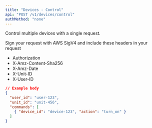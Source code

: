 ```yaml
---
title: "Devices - Control"
api: "POST /v1/devices/control"
authMethod: "none"
---
```


Control multiple devices with a single request.

<Note>
  Sign your request with AWS SigV4 and include these headers in your request

  - Authorization
  - X-Amz-Content-Sha256
  - X-Amz-Date
  - X-Unit-ID
  - X-User-ID
</Note>

```json
// Example body
{
  "user_id": "user-123",
  "unit_id": "unit-456",
  "commands": [
    { "device_id": "device-123", "action": "turn_on" }
  ]
}
```
